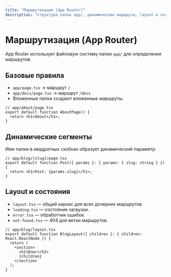 ```yaml
---
title: "Маршрутизация (App Router)"
description: "Структура папок app/, динамические маршруты, layout и состояния"
---
```


# Маршрутизация (App Router)

App Router использует файловую систему папки `app/` для определения маршрутов.

## Базовые правила

- `app/page.tsx` → маршрут `/`
- `app/docs/page.tsx` → маршрут `/docs`
- Вложенные папки создают вложенные маршруты.

```tsx
// app/about/page.tsx
export default function AboutPage() {
  return <h1>About</h1>;
}
```

## Динамические сегменты

Имя папки в квадратных скобках образует динамический параметр.

```tsx
// app/blog/[slug]/page.tsx
export default function Post({ params }: { params: { slug: string } }) {
  return <h1>Post: {params.slug}</h1>;
}
```

## Layout и состояния

- `layout.tsx` — общий каркас для всех дочерних маршрутов.
- `loading.tsx` — состояние загрузки.
- `error.tsx` — обработчик ошибок.
- `not-found.tsx` — 404 для ветки маршрутов.

```tsx
// app/blog/layout.tsx
export default function BlogLayout({ children }: { children: React.ReactNode }) {
  return (
    <section>
      <h2>Блог</h2>
      {children}
    </section>
  );
}
```

